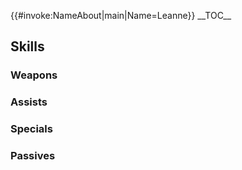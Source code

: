 {{#invoke:NameAbout|main|Name=Leanne}}{{HeroPage Tabs}}
{{Hero Infobox
|Name=Leanne
|Title=Forest's Song
|GrowthModifier=
|WeaponType=Colorless Beast
|Origin=Fire Emblem: Radiant Dawn
|Gender=Female
|MoveType=Flying
|actorJP=鈴木絵理
|actorEN=Rachelle Heger
|artist=由良
|additionDate=January 10, 2019
|releaseDate=January 11, 2019
|poolDate=January 30, 2019
|poolRarities=5
|TagID=リアーネ
|InternalID=330
|Properties=refresher,specRate_202108
|cv1=9
|cv2=700400
|description=Princess of Serenes. Reyson's younger sister. She speaks the ancient tongue and has not yet mastered the language of Tellius. Appears in Fire Emblem: Radiant Dawn.
}}
__TOC__
{{Stats Page|Hero=Leanne: Forest's Song
|Lv1HP=14|Lv1ATK=5|Lv1SPD=9|Lv1DEF=3|Lv1RES=8
|GRHP=50|GRATK=50|GRSPD=65|GRDEF=30|GRRES=60
}}
==Skills==
===Weapons===
{{Weapons Table
|weapon1=Hatchling (Flier)
|weapon1Default=1
|weapon1Unlock=1
|weapon2=Fledgling (Flier)
|weapon2Default=3
|weapon2Unlock=2
|weapon3=Adult (Flier)
|weapon3Default=4
|weapon3Unlock=3
|weapon4=Heron Wing
|weapon4Default=5
|weapon4Unlock=5
}}
===Assists===
{{Assists Table
|assist1=Sing
|assist1Default=4
|assist1Unlock=3
}}
===Specials===
{{Specials Table}}
===Passives===
{{Passives Table
|passiveA1=Warding Stance 1
|passiveA2=Mirror Stance 1
|passiveA3=Mirror Stance 2
|passiveA1Unlock=1
|passiveA2Unlock=2
|passiveA3Unlock=4
|passiveB1=Flier Formation 1
|passiveB2=Flier Formation 2
|passiveB3=Flier Formation 3
|passiveB1Unlock=3
|passiveB2Unlock=4
|passiveB3Unlock=5
|passiveC1=Hone Spd 1
|passiveC2=Hone Spd 2
|passiveC3=Hone Beasts
|passiveC1Unlock=3
|passiveC2Unlock=4
|passiveC3Unlock=5
}}
{{Heroes Navbox}}